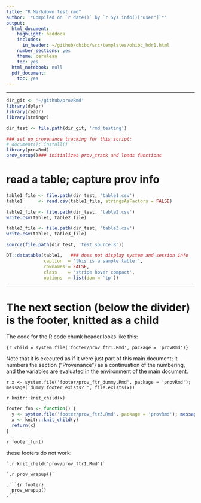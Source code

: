 ```yaml
---
title: "R Markdown test rmd"
author: '*Compiled on `r date()` by `r Sys.info()["user"]`*'
output:
  html_document:
    highlight: haddock
    includes:
      in_header: ~/github/ohibc/src/templates/ohibc_hdr1.html
    number_sections: yes
    theme: cerulean
    toc: yes
  html_notebook: null
  pdf_document:
    toc: yes
---
```


-----

```r
dir_git <- '~/github/provRmd'
library(dplyr)
library(readr)
library(stringr)

dir_test <- file.path(dir_git, 'rmd_testing')

### set up provenance tracking for this script:
# document(); install()
library(provRmd)
prov_setup()### initializes prov_track and loads functions

```

# read a table; capture prov info

```r
table1_file <- file.path(dir_test, 'table1.csv')
table1      <- read.csv(table1_file, stringsAsFactors = FALSE)

table2_file <- file.path(dir_test, 'table2.csv')
write.csv(table1, table2_file)

table3_file <- file.path(dir_test, 'table3.csv')
write.csv(table1, table3_file)

```

```r
source(file.path(dir_test, 'test_source.R'))

```

```r
DT::datatable(table1,   ### does not display system and session info
              caption  = 'this is a sample table:',              
              rownames = FALSE,
              class    = 'stripe hover compact',
              options  = list(dom = 'tp'))
```

-----

# The next section (below the divider) is the footer, knitted as a child

The code for the R code chunk header looks like this:

`{r child = system.file('footer/prov_ftr1.Rmd', package = 'provRmd')}`

Note that it is executed as if it were just part of this main document; it numbers the section ("Provenance") as a continuation of the numbering, and the variables are evaluated in the environment of the main document.

`r x <- system.file('footer/prov_ftr_dummy.Rmd', package = 'provRmd'); message('dummy footer exists? ', file.exists(x))`

`r knitr::knit_child(x)`

``` r
footer_fun <- function() {
  y <- system.file('footer/prov_ftr3.Rmd', package = 'provRmd'); message('footer 3 exists? ', file.exists(y))
  x <- knitr::knit_child(y)
  return(x)
}
```

`r footer_fun()`

these footers do not work: 

```
`.r knit_child('prov/prov_ftr1.Rmd')`

`.r prov_wrapup()`

.```{r footer}
  prov_wrapup()
.```
```

